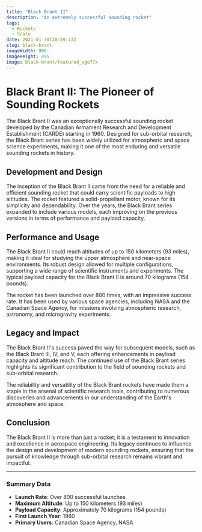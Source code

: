 ```yaml
---
title: "Black Brant II"
description: "An extremely successful sounding rocket"
tags:
  - Rockets
  - Scale
date: 2021-01-30T20:59:13Z
slug: black-brant
imageWidth: 990
imageHeight: 495
image: black-brant/featured_oge77x
---
```


# Black Brant II: The Pioneer of Sounding Rockets

The Black Brant II was an exceptionally successful sounding rocket developed by the Canadian Armament Research and Development Establishment (CARDE) starting in 1960. Designed for sub-orbital research, the Black Brant series has been widely utilized for atmospheric and space science experiments, making it one of the most enduring and versatile sounding rockets in history.

<BlogImage src='black-brant/featured_oge77x' alt="Black Brant II launch" />

## Development and Design

The inception of the Black Brant II came from the need for a reliable and efficient sounding rocket that could carry scientific payloads to high altitudes. The rocket featured a solid-propellant motor, known for its simplicity and dependability. Over the years, the Black Brant series expanded to include various models, each improving on the previous versions in terms of performance and payload capacity.

## Performance and Usage

The Black Brant II could reach altitudes of up to 150 kilometers (93 miles), making it ideal for studying the upper atmosphere and near-space environments. Its robust design allowed for multiple configurations, supporting a wide range of scientific instruments and experiments. The typical payload capacity for the Black Brant II is around 70 kilograms (154 pounds).

The rocket has been launched over 800 times, with an impressive success rate. It has been used by various space agencies, including NASA and the Canadian Space Agency, for missions involving atmospheric research, astronomy, and microgravity experiments.

<BlogImage src='black-brant/in-flight' alt="Black Brant II in-flight" />

## Legacy and Impact

The Black Brant II's success paved the way for subsequent models, such as the Black Brant III, IV, and V, each offering enhancements in payload capacity and altitude reach. The continued use of the Black Brant series highlights its significant contribution to the field of sounding rockets and sub-orbital research.

The reliability and versatility of the Black Brant rockets have made them a staple in the arsenal of scientific research tools, contributing to numerous discoveries and advancements in our understanding of the Earth's atmosphere and space.

## Conclusion

The Black Brant II is more than just a rocket; it is a testament to innovation and excellence in aerospace engineering. Its legacy continues to influence the design and development of modern sounding rockets, ensuring that the pursuit of knowledge through sub-orbital research remains vibrant and impactful.

<BlogImage src='black-brant/smokey' alt="Black Brant II diagram" />

---

### Summary Data

- **Launch Rate**: Over 800 successful launches
- **Maximum Altitude**: Up to 150 kilometers (93 miles)
- **Payload Capacity**: Approximately 70 kilograms (154 pounds)
- **First Launch Year**: 1960
- **Primary Users**: Canadian Space Agency, NASA
